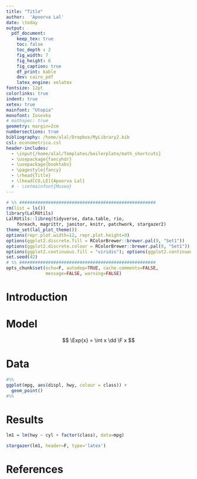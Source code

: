 ```yaml
---
title: "Title"
author:  'Apoorva Lal'
date: \today
output:
  pdf_document:
    keep_tex: true
    toc: false
    toc_depth : 2
    fig_width: 7
    fig_height: 6
    fig_caption: true
    df_print: kable
    dev: cairo_pdf
    latex_engine: xelatex
fontsize: 12pt
colorlinks: true
indent: true
xetex: true
mainfont: "Utopia"
monofont: Iosevka
# mathspec: true
geometry: margin=2cm
numbersections: true
bibliography: /home/alal/Dropbox/MyLibrary2.bib
csl: econometrica.csl
header-includes:
  - \input{/home/alal/Templates/boilerplate/math_shortcuts}
  - \usepackage{fancyhdr}
  - \usepackage{booktabs}
  - \pagestyle{fancy}
  - \rhead{Title}
  - \lhead[CO,LE]{Apoorva Lal}
  # - \setmainfont{Museo}
---
```


```r
# %% ####################################################
rm(list = ls())
library(LalRUtils)
LalRUtils::libreq(tidyverse, data.table, rio,
    foreach, magrittr, janitor, knitr, patchwork, stargazer2)
theme_set(lal_plot_theme())
options(repr.plot.width=12, repr.plot.height=9)
options(ggplot2.discrete.fill = RColorBrewer::brewer.pal(9, "Set1"))
options(ggplot2.discrete.colour = RColorBrewer::brewer.pal(9, "Set1"))
options(ggplot2.continuous.fill = "viridis"); options(ggplot2.continuous.colour = "viridis")
set.seed(42)
# %% ####################################################
opts_chunk$set(echo=F, autodep=TRUE, cache.comments=FALSE,
               message=FALSE, warning=FALSE)
```

# Introduction

# Model

$$
\Exp{x} = \int x \dd \F x
$$

# Data

```r
#%%
ggplot(mpg, aes(displ, hwy, colour = class)) +
  geom_point()
#%%
```

# Results

```r
lm1 = lm(hwy ~ cyl + factor(class), data=mpg)
```

```r
stargazer(lm1, header=F, type='latex')
```

# References

<div id="refs"></div>

\newpage
